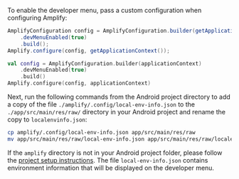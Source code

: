 To enable the developer menu, pass a custom configuration when configuring Amplify:

<BlockSwitcher>
<Block name="Java">

```java
AmplifyConfiguration config = AmplifyConfiguration.builder(getApplicationContext())
    .devMenuEnabled(true)
    .build();
Amplify.configure(config, getApplicationContext());
```

</Block>
<Block name="Kotlin">

```kotlin
val config = AmplifyConfiguration.builder(applicationContext)
    .devMenuEnabled(true)
    .build()
Amplify.configure(config, applicationContext)
```

</Block>
</BlockSwitcher>

Next, run the following commands from the Android project directory to add a copy of the file `./amplify/.config/local-env-info.json` to the `./app/src/main/res/raw/` directory in your Android project and rename the copy to `localenvinfo.json`:

```bash
cp amplify/.config/local-env-info.json app/src/main/res/raw
mv app/src/main/res/raw/local-env-info.json app/src/main/res/raw/localenvinfo.json
```

<Callout warning>

If the `amplify` directory is not in your Android project folder, please follow the [project setup instructions](/[platform]/start/project-setup/prerequisites/). The file `local-env-info.json` contains environment information that will be displayed on the developer menu.

</Callout>
